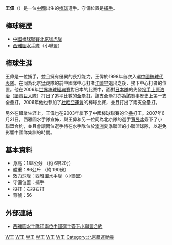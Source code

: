{{Otheruses|王偉|other=同名或類似名的其它條目描述}}
{{Infobox baseball biography
| name          = 王偉
| birth_date    = {{Birth date and age|1978|12|25}}
| birth_place   = {{CHN}}[[北京市|北京市]]
| bats          = 右
| throws        = 右
}}
'''王偉'''（{{bd|1978年|12月25日|catIdx=W王}}）是一位[[中國|中國]]出生的[[棒球|棒球]]選手。守備位置是[[捕手|捕手]]。

==棒球經歷==
*[[中國棒球聯賽|中國棒球聯賽]][[北京猛虎隊|北京猛虎隊]]
*[[西雅圖水手隊|西雅圖水手隊]]（小聯盟）

==棒球生涯==
王偉是一位捕手，並且擁有優異的長打能力。王偉於1998年首次入選[[中國棒球代表隊|中國棒球代表隊]]。在同為北京猛虎隊的前中國隊中心打者[[江曉宇|江曉宇]]退出之後，接下中心打者的位置。他在2006年[[世界棒球經典賽|世界棒球經典賽]]對日本的比賽中，面對[[日本棒球代表隊|日本隊]]的先發[[投手|投手]][[上原浩治|上原浩治]]（[[讀賣巨人隊|讀賣巨人隊]]）打出了追平比數的[[全壘打|全壘打]]，該支全壘打亦為該賽事歷史上第一支全壘打。2006年他也參加了[[2006年亞洲運動會|杜哈亞運會]]的棒球比賽，並且打出了兩支全壘打。

另外在職業生涯上，王偉也在2003年拿下了中國棒球聯賽的全壘打王。2007年6月21日，西雅圖水手隊宣佈，與王偉和另一位同為北京隊的選手[[賈昱冰|賈昱冰]]簽下了小聯盟合約，並且會讓兩位選手待在水手隊位於[[澳洲|澳洲]]夏季聯盟的小聯盟球隊，以避免影響中國隊集訓的時間。

==基本資料==
*身高：188公分 （約 6呎2吋）
*體重：86公斤  （約 190磅）
*效力球隊：西雅圖水手隊（小聯盟）
*守備位置：捕手 
*投打：右投右打 
*背號：56 

==外部連結==
*[http://seattle.mariners.mlb.com/news/press_releases/press_release.jsp?ymd=20070621&content_id=2040378&vkey=pr_sea&fext=.jsp&c_id=sea 西雅圖水手隊和兩位中國選手簽下小聯盟合約] {{Wayback|url=http://seattle.mariners.mlb.com/news/press_releases/press_release.jsp?ymd=20070621&content_id=2040378&vkey=pr_sea&fext=.jsp&c_id=sea |date=20071028123310 }} {{英語}}

{{台灣棒球維基館|王偉}}
{{Authority control}}

{{DEFAULTSORT:Wang, Wei}}
[[Category:中國棒球選手|W王]]
[[Category:中国奥运棒球运动员|W王]]
[[Category:2008年夏季奧林匹克運動會棒球選手|W王]]
[[Category:2006年世界棒球經典賽選手|W王]]
[[Category:2013年世界棒球經典賽選手|W王]]
[[Category:2017年世界棒球經典賽選手|W王]]
[[Category:北京籍運動員|Category:北京籍運動員]]